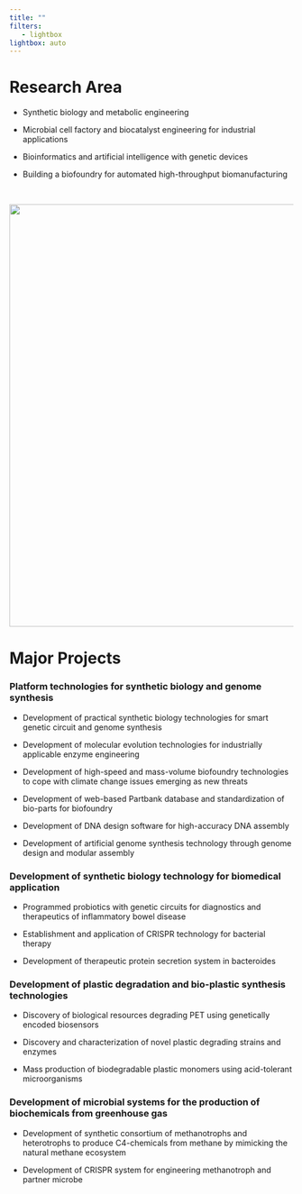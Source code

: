 ```yaml
---
title: ""
filters:
   - lightbox
lightbox: auto
---
```


# Research Area

-   Synthetic biology and metabolic engineering

-   Microbial cell factory and biocatalyst engineering for industrial applications

-   Bioinformatics and artificial intelligence with genetic devices

-   Building a biofoundry for automated high-throughput biomanufacturing

\

![](images/image-1730647569.png){fig-align="center" width="750"}

# Major Projects

### Platform technologies for synthetic biology and genome synthesis

-   Development of practical synthetic biology technologies for smart genetic circuit and genome synthesis

-   Development of molecular evolution technologies for industrially applicable enzyme engineering

-   Development of high-speed and mass-volume biofoundry technologies to cope with climate change issues emerging as new threats

-   Development of web-based Partbank database and standardization of bio-parts for biofoundry

-   Development of DNA design software for high-accuracy DNA assembly

-   Development of artificial genome synthesis technology through genome design and modular assembly

### Development of synthetic biology technology for biomedical application

-   Programmed probiotics with genetic circuits for diagnostics and therapeutics of inflammatory bowel disease

-   Establishment and application of CRISPR technology for bacterial therapy

-   Development of therapeutic protein secretion system in bacteroides

### Development of plastic degradation and bio-plastic synthesis technologies

-   Discovery of biological resources degrading PET using genetically encoded biosensors

-   Discovery and characterization of novel plastic degrading strains and enzymes

-   Mass production of biodegradable plastic monomers using acid-tolerant microorganisms

### Development of microbial systems for the production of biochemicals from greenhouse gas

-   Development of synthetic consortium of methanotrophs and heterotrophs to produce C4-chemicals from methane by mimicking the natural methane ecosystem

-   Development of CRISPR system for engineering methanotroph and partner microbe
